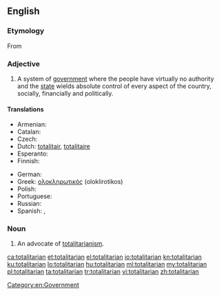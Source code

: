 ==English==

===Etymology===
From {{etyl|it|en}} {{term|totalitario||lang=it|complete, absolute, totalitarian}} {{suffix||an}}

===Adjective===
{{en-adj}}

# A system of [[government]] where the people have virtually no authority and the [[state]] wields absolute control of every aspect of the country, socially, financially and politically.

====Translations====
{{trans-top|related to the system of government}}
* Armenian: {{t-|hy|ամբողջատիրական|tr=ambołǰatirakan|sc=Armn}}
* Catalan: {{t|ca|totalitari}}
* Czech: {{t-|cs|totalitní}}
* Dutch: [[totalitair]], [[totalitaire]]
* Esperanto: {{t-|eo|totalisma}}
* Finnish: {{t-|fi|totalitaarinen}}
{{trans-mid}}
* German: {{t+|de|totalitär}}
* Greek: [[ολοκληρωτικός]] (oloklirotikos) {{m}}
* Polish: {{t+|pl|totalitarny}}
* Portuguese: {{t+|pt|totalitário}}
* Russian: {{t+|ru|тоталитарный|tr=totalitárnyj|sc=Cyrl}}
* Spanish: {{t-|es|totalitario|m}}, {{t-|es|totalitaria|f}}
{{trans-bottom}}

===Noun===
{{en-noun}}

# An advocate of [[totalitarianism]].

[[Category:en:Government]]

[[ca:totalitarian]]
[[et:totalitarian]]
[[el:totalitarian]]
[[io:totalitarian]]
[[kn:totalitarian]]
[[ku:totalitarian]]
[[lo:totalitarian]]
[[hu:totalitarian]]
[[ml:totalitarian]]
[[my:totalitarian]]
[[pl:totalitarian]]
[[ta:totalitarian]]
[[tr:totalitarian]]
[[vi:totalitarian]]
[[zh:totalitarian]]